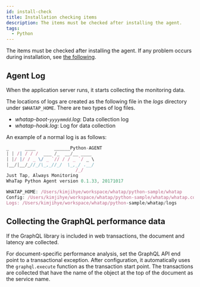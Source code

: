 ```yaml
---
id: install-check
title: Installation checking items
description: The items must be checked after installing the agent.
tags:
  - Python
---
```


The items must be checked after installing the agent. If any problem occurs during installation, see [the following](agent-troubleshooting).

## Agent Log

When the application server runs, it starts collecting the monitoring data.

The locations of logs are created as the following file in the _logs_ directory under `$WHATAP_HOME`. There are two types of log files.

- _whatap-boot-`yyyymmdd`.log_: Data collection log
- _whatap-hook.log_: Log for data collection

An example of a normal log is as follows: 

```javascript title=SH
_      ____       ______Python-AGENT
| | /| / / /  ___ /_  __/__ ____
| |/ |/ / _ \/ _ `// / / _ `/ _ \
|__/|__/_//_/\_,_//_/  \_,_/ .__/
                          /_/
Just Tap, Always Monitoring
WhaTap Python Agent version 0.1.33, 20171017

WHATAP_HOME: /Users/kimjihye/workspace/whatap/python-sample/whatap
Config: /Users/kimjihye/workspace/whatap/python-sample/whatap/whatap.conf
Logs: /Users/kimjihye/workspace/whatap/python-sample/whatap/logs
```

## Collecting the GraphQL performance data

If the GraphQL library is included in web transactions, the document and latency are collected.

For document-specific performance analysis, set the GraphQL API end point to a transactional exception. After configuration, it automatically uses the `graphql.execute` function as the transaction start point. The transactions are collected that have the name of the object at the top of the document as the service name.

